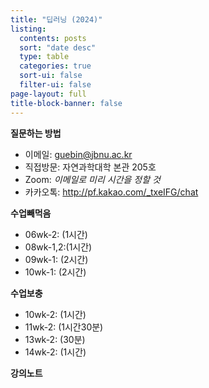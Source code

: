 ```yaml
---
title: "딥러닝 (2024)"
listing:
  contents: posts
  sort: "date desc"
  type: table
  categories: true
  sort-ui: false
  filter-ui: false
page-layout: full
title-block-banner: false
---
```


**질문하는 방법**

- 이메일: <guebin@jbnu.ac.kr>
- 직접방문: 자연과학대학 본관 205호 
- Zoom: *이메일로 미리 시간을 정할 것*
- 카카오톡: <http://pf.kakao.com/_txeIFG/chat>

**수업빼먹음**

- 06wk-2: (1시간) 
- 08wk-1,2:(1시간) 
- 09wk-1: (2시간) 
- 10wk-1: (2시간) 

**수업보충**

- 10wk-2: (1시간) 
- 11wk-2: (1시간30분) 
- 13wk-2: (30분) 
- 14wk-2: (1시간) 

**강의노트** 